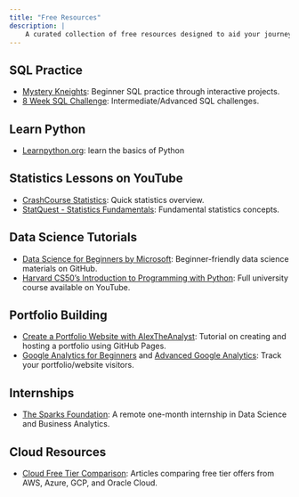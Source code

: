 ```yaml
---
title: "Free Resources"
description: |
    A curated collection of free resources designed to aid your journey in data engineering and analytics.
---
```



## SQL Practice
- [Mystery Kneights](https://mystery.knightlab.com/): Beginner SQL practice through interactive projects.
- [8 Week SQL Challenge](https://8weeksqlchallenge.com/): Intermediate/Advanced SQL challenges.

## Learn Python
- [Learnpython.org](https://www.learnpython.org/): learn the basics of Python

## Statistics Lessons on YouTube
- [CrashCourse Statistics](https://www.youtube.com/playlist?list=PL8dPuuaLjXtNM_Y-bUAhblSAdWRnmBUcr): Quick statistics overview.
- [StatQuest - Statistics Fundamentals](https://www.youtube.com/playlist?list=PLblh5JKOoLUK0FLuzwntyYI10UQFUhsY9): Fundamental statistics concepts.

## Data Science Tutorials
- [Data Science for Beginners by Microsoft](https://github.com/microsoft/Data-Science-For-Beginners/tree/main): Beginner-friendly data science materials on GitHub.
- [Harvard CS50's Introduction to Programming with Python](https://youtu.be/nLRL_NcnK-4): Full university course available on YouTube.

## Portfolio Building
- [Create a Portfolio Website with AlexTheAnalyst](https://youtu.be/ocdwh0KYeUs): Tutorial on creating and hosting a portfolio using GitHub Pages.
- [Google Analytics for Beginners](https://www.youtube.com/watch?v=94P3gPFR060) and [Advanced Google Analytics](https://www.youtube.com/watch?v=XPuWgkd3RCs): Track your portfolio/website visitors.

## Internships
- [The Sparks Foundation](https://www.linkedin.com/company/the-sparks-foundation/): A remote one-month internship in Data Science and Business Analytics.

## Cloud Resources
- [Cloud Free Tier Comparison](https://github.com/ogbinar/DataEngineeringPilipinas/tree/main/content/Cloud-Free-Tier-Comparison): Articles comparing free tier offers from AWS, Azure, GCP, and Oracle Cloud.
